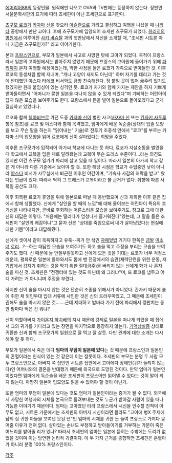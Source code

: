 [[에어리어88]]의 등장인물. 원작에만 나오고 OVA와 TV판에는 등장하지 않는다.
정판인 서울문화사판의 표기에 따라 죠세핀이 아닌 조세핀으로 표기한다. 


[[츠구모 료코]]가 [[카자마 신]]을 찾으러 [[아슬란]]으로 가려고 결심하고 여행을 나섰을 때 [[나리타]] 공항에서 만난 고아다. 후에 츠구모가에 입양되어 조세핀 츠구모가 되었다. [[취리히]]의 [[병원]]에서 이루어진 [[사키 바슈탈]] 과의 첫만남에서 자신을 소개할 때, "조세핀 시트론 아니 지금은 츠구모인가?" 라고 이야기한다.

본래 [[프랑스]]인으로, 부모가 일본에서 사고로 사망한 탓에 고아가 되었다. 국적이 프랑스라서 일본의 고아원에서는 받아주지 않았기 때문에 프랑스의 고아원에 들어가기 위해 [[파리]]까지 혼자 여행할 예정이었는데, 딱한 사정을 들은 료코가 가족으로 받아들인 것. 이후 료코의 동생처럼 함께 지내며, "개나 고양이 새끼도 아닌데" 하며 자기를 데리고 가는 것에 반대했던 [[야스다 타에코]] 비서와도 금방 친숙해진다. 정 붙일 곳이 없어 굶주려 있기도 했겠지만 원래 붙임성이 있는 성격인 듯.
료코가 자기와 함께 가자는 제안을 하자 기쁘게 받아들이면서 "어머니가 묻힌 일본을 떠나지 않을 수 있게 되었다"며 기뻐하는 어린아이 답지 않은 모습을 보여주기도 한다. 프랑스에서 돈을 벌어 일본으로 돌아오겠다고 굳게 결심하고 있었다나.

료코와 함께 [[텔아비브]]로 가던 도중 [[카자마 신]]이 벌인 사고([[카자마 신]] 또는 [[칸자키 사토루]] 항목 참조)를 료코 및 야스다와 함께 목격했고, 엄마에게 배운 독순술(상대의 입술 모양을 보고 무슨 말을 하는지 "읽어내는" 기술)로 전투기 조종석 안에서 "료코"를 부르는 카자마 신의 입모양을 읽어 료코에게 신이 살아있다는 희망을 주었다.

이후론 츠구모가에 입적되어 아가씨 학교에 다니는 듯 하다, 료코가 자살소동을 벌였을 때 학교에서 교복을 입은 채로 달려왔는데 교복이 무슨 드레스 수준이다...라는 의견도 있지만 이건 츠구모 일가가 파리에 살고 있을 때 일이다. 따라서 일본의 아가씨 학교 같은 게 아니라 다른 기준에서 보아야 할 듯.
또한 해당 시점은 학교가 수업중인 낮이 아니라 [[야스다]] 비서가 사무실에서 퇴근한 이후인 야간이며, "기숙사 사감의 허락을 받고" 왔다는 언급이 있다. 따라서 딱히 그 드레스가 교복이라고 볼 근거가 없다. 취향에 따른 사복일 공산도 크다.

이후 회복된 료코가 휴양을 위해 일본으로 떠날 때 동반했으며 신과 재회한 이후 같은 집에서 함께 생활했다. 신에게 "살인을 할 때의 느낌"에 대해 물어보는 어린아이 특유의 호기심을 나타내지만, 곧바로 후회하는 어른스러운 모습을 보여주기도. 
참고로 그에 대한 신의 대답은 이렇다. "처음에는 떨리다가 엄청나게 즐거워진다"였는데, 그 말을 들은 조세핀이 "살인의 쾌감이냐"고 묻자 신은 "상대를 죽임으로써 내가 살아남았다는 현실에 대한 기쁨"이라고 대답해줬다.

신에게 셋이서 같이 목욕하자고 유혹--피가 안 섞인 [[자매덮밥]] 거기다 한쪽은 [[금발]] [[미소녀]] [[로리]]...?--하는 대담한 모습을 보여주기도 하고 술을 먹고 주정을 부리는 모습을 보여주기도 했다. 신 때문에 늘 안절부절못하고 신에게 모든 것을 기대는 료코가 너무 걱정스러운데, 평화로운 일본에 돌아와서도 몸에 밴 전장에서의 습관(체력단련을 위한 운동, 저기압에서 갑자기 취하는 것을 막기 위한 절대금주)을 버리지 않는 신에게 화가 나 혼자 술을 마신 것. 조세핀은 "전쟁터에 있는 것도 아닌데 왜 그러냐"며, 또 료코를 냅두고 어디 가려는 거 아니냐며 주정을 부렸다.

하지만 신이 술을 마시지 않는 것은 단순히 조종을 위해서가 아니었다. 칸자키 때문에 술에 취한 채 외인부대 입대 서류에 사인한 것은 신의 트라우마였고, 그 때문에 조세핀이 권해도 술을 마시지 않은 것.......근데 제대하고 밤바라 가기 전에 파리에서 깽판치는 동안 밤마다 먹은 건 뭐냐?

신이 외할아버지 [[가이온지 하치베]]의 지시 때문에 강제로 일본을 떠나게 되었을 때 집에서 그의 귀가를 기다리고 있는 장면을 마지막으로 등장하지 않는다. [[기억상실증]] 상태로 귀환한 신과 함께 츠구모가의 일원으로 잘 먹고 잘 살듯. 다만 관계에 대한 소개는 다시 해야 할 듯 하다.

부모가 일본에서 죽은 데다 '''엄마의 무덤이 일본에 있다'''는 것 때문에 프랑스인과 일본인의 혼혈이라는 인식이 있는 것 같은데 이는 잘못이다. 조세핀의 부모는 분명 두 사람 모두 프랑스인으로, 아버지 쪽 집안인 시트론 집안에서 고아에다 장애인(귀가 들리지 않는다)인 어머니와의 결혼을 반대했기 때문에 외국으로 도망친 것이다. 만약 엄마가 일본인이었다면 엄마에게 독순술을 배운 조세핀이 프랑스어만 읽어낼 수 있다는 것이 말이 되지 않는다. 마땅히 일본어 입모양도 읽을 수 있어야 할 것이 아닌가.

또한 엄마의 무덤이 일본에 있다는 것도 엄마가 일본인이라는 증거가 될 수 없다. 외국에서 사망한 여행자의 시체를 본국으로 돌려보내는 것도 누군가 받아갈 사람이 있을 때나 가능한 이야기기 때문이다. 엄마는 고아였던 터라 프랑스에서 시신을 인수할 친척이 아무도 없고, 시트론 가문에서는 조세핀의 아버지 시신이라면 몰라도 "고아에 병X 주제에 남의 집 귀한 아들을 꼬여낸 못된 년"인 엄마의 시체를 귀한 돈 들여 프랑스로 가져다 묻어줄 이유가 전혀 없다. 살아있는 손녀도 부정하고 받아들이기를 거부하는 가문이 죽은 며느리를 받아줄 리가 있나? 따라서 조세핀의 엄마는 일본에 묻히는 수밖에는 도리가 없었을 것이며 이는 당연한 논리적 귀결이다. 이 두 가지 근거를 종합하면 조세핀은 혼혈아가 아니라 분명 100% 프랑스인이다.



[[각주]]
